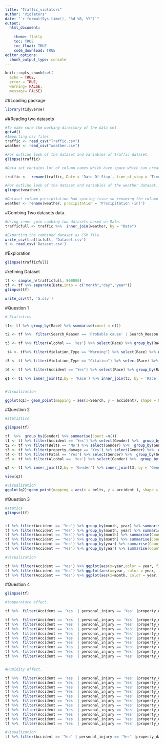```yaml
---
title: "Traffic_violators"
author: "Violators"
date: "`r format(Sys.time(), '%d %B, %Y')`" 
output: 
  html_document:
    
    theme: flatly
    toc: TRUE
    toc_float: TRUE
    code_download: TRUE
editor_options: 
  chunk_output_type: console
---
```


```r
knitr::opts_chunk$set(
  echo = TRUE,
  error = TRUE,
  warning= FALSE,
  message= FALSE)
```

##Loading package
```r
library(tidyverse)

```


##Reading two datasets
```r
#To make sure the working directory of the data set
getwd()
#Importing csv files
traffic <- read_csv("Traffic.csv")
weather <- read_csv("weather.csv")
```

```r
#For outline look of the dataset and variables of traffic dataset.
glimpse(traffic)

#Data set contains lot of column names which have space which can create complexity in manipulation and visualization so renaming the data set traffic columns using rename function as part of data preparation

traffic <-  rename(traffic, Date = 'Date Of Stop', time_of_stop = 'Time Of Stop', personal_injury = 'Personal Injury', property_damage = 'Property Damage', commercial_license = 'Commercial License', Commercial_Vehicle = 'Commercial Vehicle', Work_Zone ='Work Zone', Search_Conducted = 'Search Conducted', Search_Disposition = 'Search Disposition', Search_Outcome = 'Search Outcome', Search_Reason = 'Search Reason', Search_Reason_Stop = 'Search Reason For Stop', Search_Type ='Search Type', Search_Arrest_r = 'Search Arrest Reason', Violation_Type ='Violation Type', Contributed_Accident='Contributed To Accident', Driver_City = 'Driver City', Driver_State = 'Driver State', DL_State = 'DL State', Arrest_Type = 'Arrest Type')

#For outline look of the dataset and variables of the weather dataset.
glimpse(weather)

#Dataset column precipitation had spacing issue so renaming the column using rename function as part of data preparation.
weather <- rename(weather, precipitation = 'Precipitation (in)')
```

#Combing Two datasets data.
```r
#Using inner join combing two datasets based on Date. 
trafficfull <- traffic %>%  inner_join(weather, by = "Date")

#Exporting the combined dataset as CSV file.
write_csv(trafficfull, 'Dataset.csv')
t <- read_csv('Dataset.csv')
```


#Exploration 
```r
glimpse(trafficfull)
```

#refining Dataset
```r

tf <- sample_n(trafficfull, 800000)
tf <- tf %>% separate(Date,into = c("month","day","year"))
glimpse(tf)

write_csv(tf, 'S.csv')
```

#Question 1


```r

# Statistics

t1<- tf %>% group_by(Race) %>% summarise(count = n())

t2 <- tf %>%  filter(Search_Reason == 'Probable cause' | Search_Reason == 'Incident to Arrest' ) %>% select(Race) %>%  group_by(Race) %>% summarise(Search = n()) 

t3 <- tf %>% filter(Alcohol == 'Yes') %>% select(Race) %>% group_by(Race) %>% summarise(Alcohol= n())

 t4 <- tf%>% filter(Violation_Type == "Warning") %>% select(Race) %>% group_by(Race) %>% summarise(Warning = n())

t5 <- tf %>% filter(Violation_Type == "Citation") %>% select(Race) %>% group_by(Race) %>% summarise(citation = n())

t6 <- tf %>% filter(Accident == "Yes") %>% select(Race) %>% group_by(Race) %>% summarise(accident = n())

q1 <- t1 %>% inner_join(t2,by = 'Race') %>% inner_join(t3, by = 'Race') %>%  inner_join(t4, by = 'Race') %>% inner_join(t5, by = 'Race') %>% inner_join(t6, by = 'Race') 


#Visualization

ggplot(q1)+ geom_point(mapping = aes(x=Search, y = accident), shape = 8, size = 2) + geom_point(mapping =  aes(x = Search, y =citation,  color = Alcohol ), shape = 15,  size = 3)+geom_point(mapping =  aes(x = Search, y =Warning),shape = 17, size = 3) + facet_grid(~ Race) 


```

#Question 2

```r
#statistics

glimpse(tf)

tf  %>%  group_by(Gender) %>% summarise(Count =n())
t1 <- tf %>% filter(Accident == 'Yes') %>% select(Gender) %>%  group_by(Gender) %>% summarise(accident =n()) 
t2 <- tf %>% filter(Belts == 'No') %>% select(Gender) %>%  group_by(Gender) %>% summarise(belts =n()) 
t3 <- tf %>% filter(property_damage == 'Yes') %>% select(Gender) %>%  group_by(Gender) %>% summarise(property =n()) 
t4 <- tf %>% filter(Fatal == 'Yes') %>% select(Gender) %>%  group_by(Gender) %>% summarise(fatal =n()) 
t5 <- tf %>% filter(Alcohol == 'Yes') %>% select(Gender) %>%  group_by(Gender) %>% summarise(alcohol =n()) 

q2 <- t1 %>% inner_join(t2,by = 'Gender') %>% inner_join(t3, by = 'Gender') %>%  inner_join(t4, by = 'Gender') %>% inner_join(t5, by = 'Gender')

view(q2)

#Visualization
ggplot(q2)+geom_point(mapping = aes(x = belts, y = accident ), shape = 18 ,size =3 ,color ='#FC4E07') + geom_point(mapping = aes(x = belts, y = property), shape =17, size =2) + geom_point(mapping = aes(x = belts, y = fatal), size =2)+  geom_point(mapping = aes(x = belts, y = alcohol), shape = 15, size = 2.5, color ='#0000FF' )+facet_wrap(~Gender)

```

#Question 3

```r
#statics
glimpse(tf)


tf %>% filter(Accident == 'Yes') %>% group_by(month, year) %>% summarise(Count =n())  %>% arrange(desc(Count))
tf %>% filter(Accident == 'Yes') %>% group_by(month, year) %>% summarise(Count =n())  %>% arrange(Count)
tf %>% filter(Accident == 'Yes') %>% group_by(month) %>% summarise(Count =n())  %>% arrange(Count)
tf %>% filter(Accident == 'Yes') %>% group_by(month) %>% summarise(Count =n())  %>% arrange(desc(Count))
tf %>% filter(Accident == 'Yes') %>% group_by(year) %>% summarise(Count =n())  %>% arrange(Count)
tf %>% filter(Accident == 'Yes') %>% group_by(year) %>% summarise(Count =n())  %>% arrange(desc(Count))

#Visualization

tf %>% filter(Accident == 'Yes') %>% ggplot(aes(x=year,color = year, fill = year))+geom_bar() + facet_wrap(~month)
tf %>% filter(Accident == 'Yes') %>% ggplot(aes(x=year, color = year, fill = year))+geom_bar()
tf %>% filter(Accident == 'Yes') %>% ggplot(aes(x=month, color = year, fill = year))+geom_bar()

```

#Question 4

```r
glimpse(tf)

#temperature effect.

tf %>%  filter(Accident == 'Yes' | personal_injury == 'Yes' |property_damage == 'Yes' | Fatal == 'Yes') %>% select(  Avg_temp )   %>%  summarise(min(Avg_temp))

tf %>%  filter(Accident == 'Yes' | personal_injury == 'Yes' |property_damage == 'Yes' | Fatal == 'Yes') %>% select(  Avg_temp )  %>% filter(Avg_temp <=10 & 1 <= Avg_temp ) %>%  summarise(count = n())
tf %>%  filter(Accident == 'Yes' | personal_injury == 'Yes' |property_damage == 'Yes' | Fatal == 'Yes') %>% select(  Avg_temp )  %>% filter(Avg_temp <=20 & 11 <= Avg_temp ) %>%  summarise(count = n())
tf %>%  filter(Accident == 'Yes' | personal_injury == 'Yes' |property_damage == 'Yes' | Fatal == 'Yes') %>% select(  Avg_temp )  %>% filter(Avg_temp <=30 & 21 <= Avg_temp ) %>%  summarise(count = n())
tf %>%  filter(Accident == 'Yes' | personal_injury == 'Yes' |property_damage == 'Yes' | Fatal == 'Yes') %>% select(  Avg_temp )  %>% filter(Avg_temp <=40 & 31 <= Avg_temp ) %>%  summarise(count = n())
tf %>%  filter(Accident == 'Yes' | personal_injury == 'Yes' |property_damage == 'Yes' | Fatal == 'Yes') %>% select(  Avg_temp )  %>% filter(Avg_temp <=50 & 41 <= Avg_temp ) %>%  summarise(count = n())
tf %>%  filter(Accident == 'Yes' | personal_injury == 'Yes' |property_damage == 'Yes' | Fatal == 'Yes') %>% select(  Avg_temp )  %>% filter(Avg_temp <=60 & 51 <= Avg_temp ) %>%  summarise(count = n())
tf %>%  filter(Accident == 'Yes' | personal_injury == 'Yes' |property_damage == 'Yes' | Fatal == 'Yes') %>% select(  Avg_temp )  %>% filter(Avg_temp <=70 & 61 <= Avg_temp ) %>%  summarise(count = n())
tf %>%  filter(Accident == 'Yes' | personal_injury == 'Yes' |property_damage == 'Yes' | Fatal == 'Yes') %>% select(  Avg_temp )  %>% filter(Avg_temp <=80 & 71 <= Avg_temp ) %>%  summarise(count = n())
tf %>%  filter(Accident == 'Yes' | personal_injury == 'Yes' |property_damage == 'Yes' | Fatal == 'Yes') %>% select(  Avg_temp )  %>% filter(Avg_temp <=90 & 81 <= Avg_temp ) %>%  summarise(count = n())


#Humidity effect.

tf %>%  filter(Accident == 'Yes' | personal_injury == 'Yes' |property_damage == 'Yes' | Fatal == 'Yes') %>% select(  Avg_hum )   %>%  summarise(max(Avg_hum))
tf %>%  filter(Accident == 'Yes' | personal_injury == 'Yes' |property_damage == 'Yes' | Fatal == 'Yes') %>% select(  Avg_hum )  %>% filter(Avg_hum <=10 & 1 <= Avg_hum ) %>%  summarise(count = n())
tf %>%  filter(Accident == 'Yes' | personal_injury == 'Yes' |property_damage == 'Yes' | Fatal == 'Yes') %>% select(  Avg_hum )  %>% filter(Avg_hum <=20 & 11 <= Avg_hum ) %>%  summarise(count = n())
tf %>%  filter(Accident == 'Yes' | personal_injury == 'Yes' |property_damage == 'Yes' | Fatal == 'Yes') %>% select(  Avg_hum )  %>% filter(Avg_hum <=30 & 21 <= Avg_hum ) %>%  summarise(count = n())
tf %>%  filter(Accident == 'Yes' | personal_injury == 'Yes' |property_damage == 'Yes' | Fatal == 'Yes') %>% select(  Avg_hum )  %>% filter(Avg_hum <=40 & 31 <= Avg_hum ) %>%  summarise(count = n())
tf %>%  filter(Accident == 'Yes' | personal_injury == 'Yes' |property_damage == 'Yes' | Fatal == 'Yes') %>% select(  Avg_hum )  %>% filter(Avg_hum <=50 & 41 <= Avg_hum ) %>%  summarise(count = n())
tf %>%  filter(Accident == 'Yes' | personal_injury == 'Yes' |property_damage == 'Yes' | Fatal == 'Yes') %>% select(  Avg_hum )  %>% filter(Avg_hum <=60 & 51 <= Avg_hum ) %>%  summarise(count = n())
tf %>%  filter(Accident == 'Yes' | personal_injury == 'Yes' |property_damage == 'Yes' | Fatal == 'Yes') %>% select(  Avg_hum )  %>% filter(Avg_hum <=70 & 61 <= Avg_hum ) %>%  summarise(count = n())
tf %>%  filter(Accident == 'Yes' | personal_injury == 'Yes' |property_damage == 'Yes' | Fatal == 'Yes') %>% select(  Avg_hum )  %>% filter(Avg_hum <=80 & 71 <= Avg_hum ) %>%  summarise(count = n())
tf %>%  filter(Accident == 'Yes' | personal_injury == 'Yes' |property_damage == 'Yes' | Fatal == 'Yes') %>% select(  Avg_hum )  %>% filter(Avg_hum <=90 & 81 <= Avg_hum ) %>%  summarise(count = n())
tf %>%  filter(Accident == 'Yes' | personal_injury == 'Yes' |property_damage == 'Yes' | Fatal == 'Yes') %>% select(  Avg_hum )  %>% filter(Avg_hum <=100 & 91 <= Avg_hum ) %>%  summarise(count = n())

#Visualization
tf %>% filter(Accident == 'Yes' | personal_injury == 'Yes' |property_damage == 'Yes' | Fatal == 'Yes') %>% ggplot(aes(x=Avg_temp , fill = "Temperature") )+geom_bar() + geom_bar(mapping =  aes(x=Avg_hum, fill = "Humidity" ))

```

